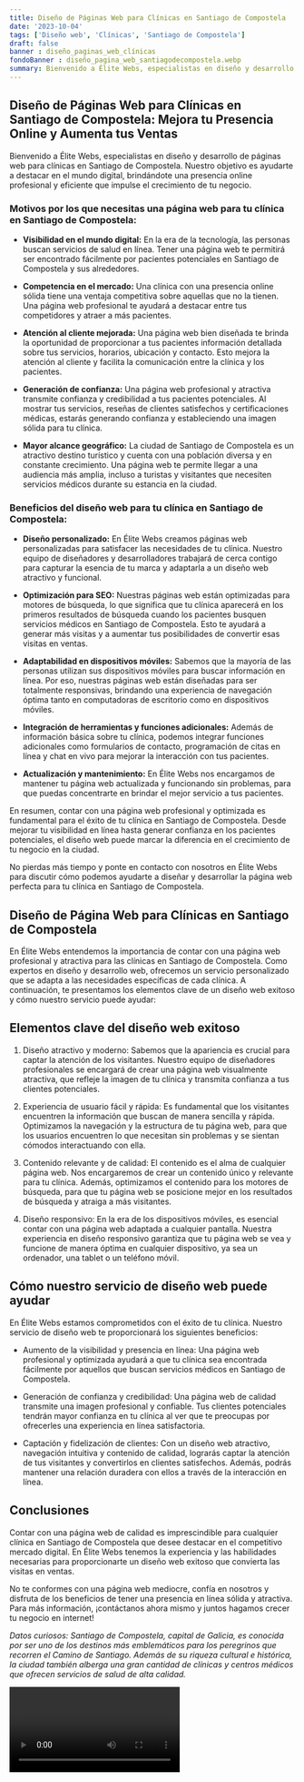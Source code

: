 ```yaml
---
title: Diseño de Páginas Web para Clínicas en Santiago de Compostela
date: '2023-10-04'
tags: ['Diseño web', 'Clínicas', 'Santiago de Compostela']
draft: false
banner : diseño_paginas_web_clínicas
fondoBanner : diseño_pagina_web_santiagodecompostela.webp
summary: Bienvenido a Élite Webs, especialistas en diseño y desarrollo de páginas web para clínicas en Santiago de Compostela. Nuestro objetivo es ayudarte a destacar en el mundo digital, brindándote una presencia online profesional y eficiente que impulse el crecimiento de tu negocio.
---
```


## **Diseño de Páginas Web para Clínicas en Santiago de Compostela: Mejora tu Presencia Online y Aumenta tus Ventas**

Bienvenido a Élite Webs, especialistas en diseño y desarrollo de páginas web para clínicas en Santiago de Compostela. Nuestro objetivo es ayudarte a destacar en el mundo digital, brindándote una presencia online profesional y eficiente que impulse el crecimiento de tu negocio.

### **Motivos por los que necesitas una página web para tu clínica en Santiago de Compostela:**

* **Visibilidad en el mundo digital:** En la era de la tecnología, las personas buscan servicios de salud en línea. Tener una página web te permitirá ser encontrado fácilmente por pacientes potenciales en Santiago de Compostela y sus alrededores.

* **Competencia en el mercado:** Una clínica con una presencia online sólida tiene una ventaja competitiva sobre aquellas que no la tienen. Una página web profesional te ayudará a destacar entre tus competidores y atraer a más pacientes.

* **Atención al cliente mejorada:** Una página web bien diseñada te brinda la oportunidad de proporcionar a tus pacientes información detallada sobre tus servicios, horarios, ubicación y contacto. Esto mejora la atención al cliente y facilita la comunicación entre la clínica y los pacientes.

* **Generación de confianza:** Una página web profesional y atractiva transmite confianza y credibilidad a tus pacientes potenciales. Al mostrar tus servicios, reseñas de clientes satisfechos y certificaciones médicas, estarás generando confianza y estableciendo una imagen sólida para tu clínica.

* **Mayor alcance geográfico:** La ciudad de Santiago de Compostela es un atractivo destino turístico y cuenta con una población diversa y en constante crecimiento. Una página web te permite llegar a una audiencia más amplia, incluso a turistas y visitantes que necesiten servicios médicos durante su estancia en la ciudad.

### **Beneficios del diseño web para tu clínica en Santiago de Compostela:**

* **Diseño personalizado:** En Élite Webs creamos páginas web personalizadas para satisfacer las necesidades de tu clínica. Nuestro equipo de diseñadores y desarrolladores trabajará de cerca contigo para capturar la esencia de tu marca y adaptarla a un diseño web atractivo y funcional.

* **Optimización para SEO:** Nuestras páginas web están optimizadas para motores de búsqueda, lo que significa que tu clínica aparecerá en los primeros resultados de búsqueda cuando los pacientes busquen servicios médicos en Santiago de Compostela. Esto te ayudará a generar más visitas y a aumentar tus posibilidades de convertir esas visitas en ventas.

* **Adaptabilidad en dispositivos móviles:** Sabemos que la mayoría de las personas utilizan sus dispositivos móviles para buscar información en línea. Por eso, nuestras páginas web están diseñadas para ser totalmente responsivas, brindando una experiencia de navegación óptima tanto en computadoras de escritorio como en dispositivos móviles.

* **Integración de herramientas y funciones adicionales:** Además de información básica sobre tu clínica, podemos integrar funciones adicionales como formularios de contacto, programación de citas en línea y chat en vivo para mejorar la interacción con tus pacientes.

* **Actualización y mantenimiento:** En Élite Webs nos encargamos de mantener tu página web actualizada y funcionando sin problemas, para que puedas concentrarte en brindar el mejor servicio a tus pacientes.

En resumen, contar con una página web profesional y optimizada es fundamental para el éxito de tu clínica en Santiago de Compostela. Desde mejorar tu visibilidad en línea hasta generar confianza en los pacientes potenciales, el diseño web puede marcar la diferencia en el crecimiento de tu negocio en la ciudad.

No pierdas más tiempo y ponte en contacto con nosotros en Élite Webs para discutir cómo podemos ayudarte a diseñar y desarrollar la página web perfecta para tu clínica en Santiago de Compostela.

<GifSeo />

<Cta />

## Diseño de Página Web para Clínicas en Santiago de Compostela

En Élite Webs entendemos la importancia de contar con una página web profesional y atractiva para las clínicas en Santiago de Compostela. Como expertos en diseño y desarrollo web, ofrecemos un servicio personalizado que se adapta a las necesidades específicas de cada clínica. A continuación, te presentamos los elementos clave de un diseño web exitoso y cómo nuestro servicio puede ayudar:

## Elementos clave del diseño web exitoso

1. Diseño atractivo y moderno: Sabemos que la apariencia es crucial para captar la atención de los visitantes. Nuestro equipo de diseñadores profesionales se encargará de crear una página web visualmente atractiva, que refleje la imagen de tu clínica y transmita confianza a tus clientes potenciales.

2. Experiencia de usuario fácil y rápida: Es fundamental que los visitantes encuentren la información que buscan de manera sencilla y rápida. Optimizamos la navegación y la estructura de tu página web, para que los usuarios encuentren lo que necesitan sin problemas y se sientan cómodos interactuando con ella.

3. Contenido relevante y de calidad: El contenido es el alma de cualquier página web. Nos encargaremos de crear un contenido único y relevante para tu clínica. Además, optimizamos el contenido para los motores de búsqueda, para que tu página web se posicione mejor en los resultados de búsqueda y atraiga a más visitantes.

4. Diseño responsivo: En la era de los dispositivos móviles, es esencial contar con una página web adaptada a cualquier pantalla. Nuestra experiencia en diseño responsivo garantiza que tu página web se vea y funcione de manera óptima en cualquier dispositivo, ya sea un ordenador, una tablet o un teléfono móvil.

## Cómo nuestro servicio de diseño web puede ayudar

En Élite Webs estamos comprometidos con el éxito de tu clínica. Nuestro servicio de diseño web te proporcionará los siguientes beneficios:

- Aumento de la visibilidad y presencia en línea: Una página web profesional y optimizada ayudará a que tu clínica sea encontrada fácilmente por aquellos que buscan servicios médicos en Santiago de Compostela.

- Generación de confianza y credibilidad: Una página web de calidad transmite una imagen profesional y confiable. Tus clientes potenciales tendrán mayor confianza en tu clínica al ver que te preocupas por ofrecerles una experiencia en línea satisfactoria.

- Captación y fidelización de clientes: Con un diseño web atractivo, navegación intuitiva y contenido de calidad, lograrás captar la atención de tus visitantes y convertirlos en clientes satisfechos. Además, podrás mantener una relación duradera con ellos a través de la interacción en línea.

## Conclusiones

Contar con una página web de calidad es imprescindible para cualquier clínica en Santiago de Compostela que desee destacar en el competitivo mercado digital. En Élite Webs tenemos la experiencia y las habilidades necesarias para proporcionarte un diseño web exitoso que convierta las visitas en ventas.

No te conformes con una página web mediocre, confía en nosotros y disfruta de los beneficios de tener una presencia en línea sólida y atractiva. Para más información, ¡contáctanos ahora mismo y juntos hagamos crecer tu negocio en internet!

*Datos curiosos: Santiago de Compostela, capital de Galicia, es conocida por ser uno de los destinos más emblemáticos para los peregrinos que recorren el Camino de Santiago. Además de su riqueza cultural e histórica, la ciudad también alberga una gran cantidad de clínicas y centros médicos que ofrecen servicios de salud de alta calidad.*

<Video />

<CtaBot job='Clínicas' city='Santiago de Compostela'/>

<Gmaps query='Santiago de Compostela+españa+maps' />
